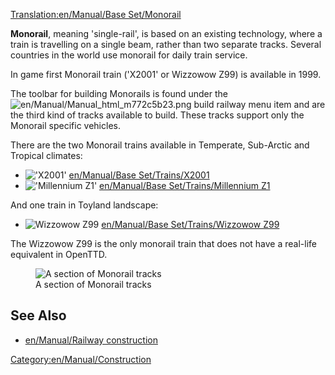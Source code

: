 [[Translation:en/Manual/Base Set/Monorail]]
{{en/Manual/Base Set/Types of railways}}

'''Monorail''', meaning 'single-rail', is based on an existing technology, where a train is travelling on a single beam, rather than two separate tracks. Several countries in the world use monorail for daily train service.

In game first Monorail train ('X2001' or Wizzowow Z99) is available in 1999.

The toolbar for building Monorails is found under the [[File:en/Manual/Manual html m772c5b23.png]] build railway menu item and are the third kind of tracks available to build. These tracks support only the Monorail specific vehicles.

There are the two Monorail trains available in Temperate, Sub-Arctic and Tropical climates:
*[[File:en/Manual/Base Set/Trains/X2001.png|'X2001']] [[en/Manual/Base Set/Trains/X2001]]
*[[File:en/Manual/Base Set/Trains/Millenniumz1.png|'Millennium Z1']] [[en/Manual/Base Set/Trains/Millennium Z1]]
And one train in Toyland landscape:
*[[File:en/Manual/Base Set/Trains/Wizzowowz99.png|Wizzowow Z99]] [[en/Manual/Base Set/Trains/Wizzowow Z99]]

The Wizzowow Z99 is the only monorail train that does not have a real-life equivalent in OpenTTD.

[[File:en/Manual/Base Set/MonorialTemp.png|none|frame|A section of Monorail tracks]]

==See Also==
*[[en/Manual/Railway construction]]

[[Category:en/Manual/Construction]]